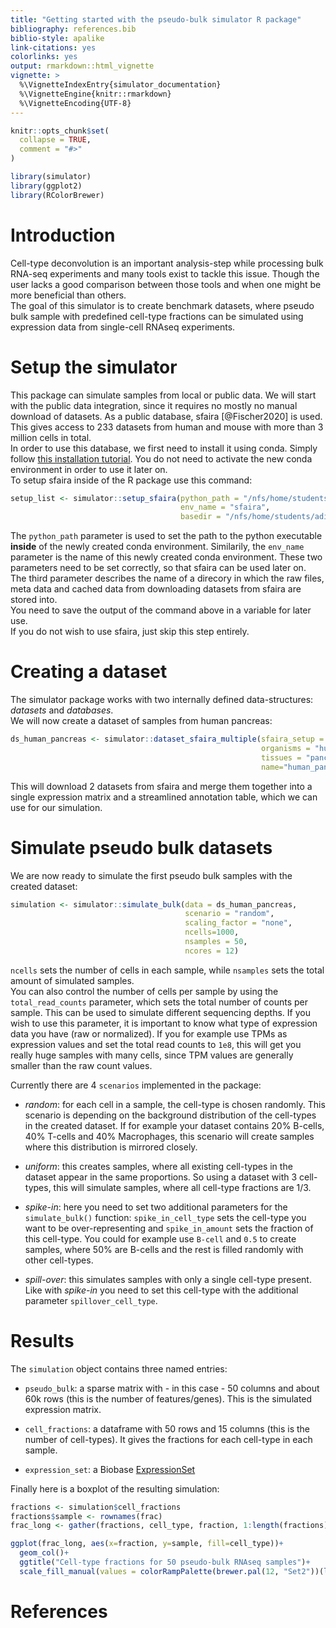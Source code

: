 ```yaml
---
title: "Getting started with the pseudo-bulk simulator R package"
bibliography: references.bib
biblio-style: apalike
link-citations: yes
colorlinks: yes
output: rmarkdown::html_vignette
vignette: >
  %\VignetteIndexEntry{simulator_documentation}
  %\VignetteEngine{knitr::rmarkdown}
  %\VignetteEncoding{UTF-8}
---
```


```r
knitr::opts_chunk$set(
  collapse = TRUE,
  comment = "#>"
)
```

```r
library(simulator)
library(ggplot2)
library(RColorBrewer)
```

# Introduction
Cell-type deconvolution is an important analysis-step while processing bulk RNA-seq experiments 
and many tools exist to tackle this issue. Though the user lacks a good comparison between those
tools and when one might be more beneficial than others. \
The goal of this simulator is to create benchmark datasets, where pseudo bulk sample with 
predefined cell-type fractions can be simulated using expression data from single-cell RNAseq
experiments. 


# Setup the simulator
This package can simulate samples from local or public data. We will start with the public data
integration, since it requires no mostly no manual download of datasets. As a public database, 
sfaira [@Fischer2020] is used. This gives access to 233 datasets from human and mouse with 
more than 3 million cells in total. \
In order to use this database, we first need to install it using conda. Simply follow [this installation
tutorial](https://sfaira.readthedocs.io/en/latest/installation.html). You do not need to activate the
new conda environment in order to use it later on. \
To setup sfaira inside of the R package use this command: 

```r
setup_list <- simulator::setup_sfaira(python_path = "/nfs/home/students/adietrich/.conda/envs/sfaira/bin/python3",
                                      env_name = "sfaira", 
                                      basedir = "/nfs/home/students/adietrich/ma/data/sfaira")
```

The `python_path` parameter is used to set the path to the python executable **inside** of the
newly created conda environment. Similarily, the `env_name` parameter is the name of this newly
created conda environment. These two parameters need to be set correctly, so that sfaira can be
used later on. \
The third parameter describes the name of a direcory in which the raw files, meta data and cached
data from downloading datasets from sfaira are stored into. \
You need to save the output of the command above in a variable for later use. \
If you do not wish to use sfaira, just skip this step entirely. 

# Creating a dataset

The simulator package works with two internally defined data-structures: *datasets* and *databases*. \
We will now create a dataset of samples from human pancreas:

```r
ds_human_pancreas <- simulator::dataset_sfaira_multiple(sfaira_setup = setup_list,
                                                        organisms = "human", 
                                                        tissues = "pancreas", 
                                                        name="human_pancreas")
```

This will download 2 datasets from sfaira and merge them together into a single expression
matrix and a streamlined annotation table, which we can use for our simulation.

# Simulate pseudo bulk datasets

We are now ready to simulate the first pseudo bulk samples with the created dataset:

```r
simulation <- simulator::simulate_bulk(data = ds_human_pancreas,
                                       scenario = "random", 
                                       scaling_factor = "none", 
                                       ncells=1000, 
                                       nsamples = 50, 
                                       ncores = 12)
```

`ncells` sets the number of cells in each sample, while `nsamples` sets the total amount
of simulated samples. \
You can also control the number of cells per sample by using the `total_read_counts`
parameter, which sets the total number of counts per sample. This can be used to simulate different
sequencing depths. If you wish to use this parameter, it is important to know what type of
expression data you have (raw or normalized). If you for example use TPMs as expression values
and set the total read counts to `1e8`, this will get you really huge samples with many cells, since
TPM values are generally smaller than the raw count values. 

Currently there are 4 `scenarios` implemented in the package: \
 
* *random*: for each cell in a sample, the cell-type is chosen randomly. This scenario is 
depending on the background distribution of the cell-types in the created dataset. If for example
your dataset contains 20% B-cells, 40% T-cells and 40% Macrophages, this scenario will create samples
where this distribution is mirrored closely. \

* *uniform*: this creates samples, where all existing cell-types in the dataset appear in 
the same proportions. So using a dataset with 3 cell-types, this will simulate samples, where
all cell-type fractions are 1/3. \

* *spike-in*: here you need to set two additional parameters for the `simulate_bulk()` function:
`spike_in_cell_type` sets the cell-type you want to be over-representing and 
`spike_in_amount` sets the fraction of this cell-type. You could for example use `B-cell` and `0.5`
to create samples, where 50% are B-cells and the rest is filled randomly with other cell-types. \

* *spill-over*: this simulates samples with only a single cell-type present. Like with *spike-in*
you need to set this cell-type with the additional parameter `spillover_cell_type`. \

# Results

The `simulation` object contains three named entries: \

* `pseudo_bulk`: a sparse matrix with - in this case - 50 columns and about 60k rows 
(this is the number of features/genes). This is the simulated expression matrix. \

* `cell_fractions`: a dataframe with 50 rows and 15 columns (this is the number of cell-types).
It gives the fractions for each cell-type in each sample. \

* `expression_set`: a Biobase [ExpressionSet](https://rdrr.io/bioc/Biobase/man/class.ExpressionSet.html) \

Finally here is a boxplot of the resulting simulation:

```r
fractions <- simulation$cell_fractions
fractions$sample <- rownames(frac)
frac_long <- gather(fractions, cell_type, fraction, 1:length(fractions)-1)

ggplot(frac_long, aes(x=fraction, y=sample, fill=cell_type))+
  geom_col()+
  ggtitle("Cell-type fractions for 50 pseudo-bulk RNAseq samples")+
  scale_fill_manual(values = colorRampPalette(brewer.pal(12, "Set2"))(length(unique(frac_long$cell_type))))
```




# References

